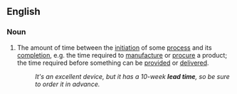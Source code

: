 {{wikipedia}}
==English==

===Noun===
{{en-noun|sg=[[lead]] [[time]]}}
#{{idiom}} The amount of time between the [[initiation]] of some [[process]] and its [[completion]], e.g. the time required to [[manufacture]] or [[procure]] a product; the time required before something can be [[provided]] or [[delivered]].
#:''It's an excellent device, but it has a 10-week '''lead time''', so be sure to order it in advance.''